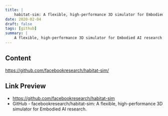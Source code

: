 ```yaml
---
title: |
    habitat-sim: A flexible, high-performance 3D simulator for Embodied AI research.
date: 2020-02-04
draft: false
tags: [github]
summary: |
    A flexible, high-performance 3D simulator for Embodied AI research.
---
```


## Content

https://github.com/facebookresearch/habitat-sim/

## Link Preview

- https://github.com/facebookresearch/habitat-sim
- GitHub - facebookresearch/habitat-sim: A flexible, high-performance 3D simulator for Embodied AI research.
